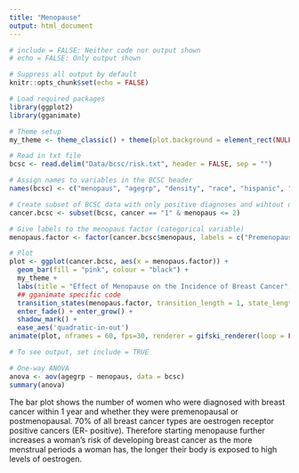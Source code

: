 ```yaml
---
title: "Menopause"
output: html_document
---
```


```r
# include = FALSE: Neither code nor output shown
# echo = FALSE: Only output shown

# Suppress all output by default
knitr::opts_chunk$set(echo = FALSE)

# Load required packages
library(ggplot2)
library(gganimate)

# Theme setup
my_theme <- theme_classic() + theme(plot.background = element_rect(NULL), panel.grid = element_line(NULL))
```

```r
# Read in txt file
bcsc <- read.delim("Data/bcsc/risk.txt", header = FALSE, sep = "")

# Assign names to variables in the BCSC header
names(bcsc) <- c("menopaus", "agegrp", "density", "race", "hispanic", "bmi", "agefirst", "nrelbc", "brstproc", "lastmamm", "surgmeno", "hrt", "invasive", "cancer", "training", "count")
```

```r
# Create subset of BCSC data with only positive diagnoses and wihtout unknown menopause data ("9" in the dataset)
cancer.bcsc <- subset(bcsc, cancer == "1" & menopaus <= 2)

# Give labels to the menopaus factor (categorical variable)
menopaus.factor <- factor(cancer.bcsc$menopaus, labels = c("Premenopausal", "Postmenopausual"))

# Plot
plot <- ggplot(cancer.bcsc, aes(x = menopaus.factor)) + 
  geom_bar(fill = "pink", colour = "black") + 
  my_theme +
  labs(title = "Effect of Menopause on the Incidence of Breast Cancer", x = "", y = "Frequency of Breast Cancer") +
  ## gganimate specific code
  transition_states(menopaus.factor, transition_length = 1, state_length = 1, wrap = FALSE) + 
  enter_fade() + enter_grow() +
  shadow_mark() +
  ease_aes('quadratic-in-out')
animate(plot, nframes = 60, fps=30, renderer = gifski_renderer(loop = FALSE))
```

```r
# To see output, set include = TRUE

# One-way ANOVA
anova <- aov(agegrp ~ menopaus, data = bcsc)
summary(anova)
```

The bar plot shows the number of women who were diagnosed with breast cancer within 1 year and whether they were premenopausal or postmenopausal. 70% of all breast cancer types are oestrogen receptor positive cancers (ER- positive). Therefore starting menopause further increases a woman’s risk of developing breast cancer as the more menstrual periods a woman has, the longer their body is exposed to high levels of oestrogen.